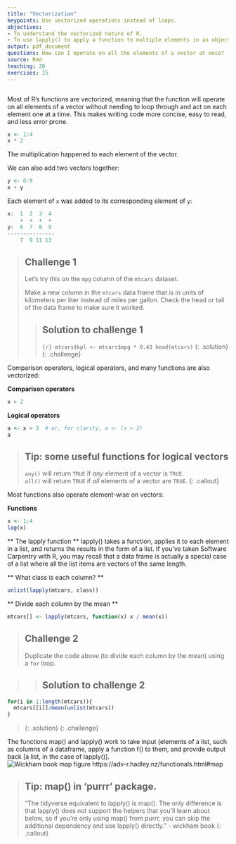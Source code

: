 ```yaml
---
title: "Vectorization"
keypoints: Use vectorized operations instead of loops.
objectives:
- To understand the vectorized nature of R.
- To use lapply() to apply a function to multiple elements in an object
output: pdf_document
questions: How can I operate on all the elements of a vector at once?
source: Rmd
teaching: 20
exercises: 15
---
```


```r

```

Most of R's functions are vectorized, meaning that the function will
operate on all elements of a vector without needing to loop through
and act on each element one at a time. This makes writing code more
concise, easy to read, and less error prone.


```r
x <- 1:4
x * 2
```

The multiplication happened to each element of the vector.

We can also add two vectors together:

```r
y <- 6:9
x + y
```

Each element of `x` was added to its corresponding element of `y`:

```r
x:  1  2  3  4
    +  +  +  +
y:  6  7  8  9
---------------
    7  9 11 13
```


> ## Challenge 1
>
> Let's try this on the `mpg` column of the `mtcars` dataset.
>
> Make a new column in the `mtcars` data frame that
> is in units of kilometers per liter instead of miles per gallon.
> Check the head or tail of the data frame to make sure
> it worked.
>
> > ## Solution to challenge 1
> > ```{r}
> > mtcars$kpl <- mtcars$mpg * 0.43
> > head(mtcars)
> > ```
> {: .solution}
{: .challenge}

Comparison operators, logical operators, and many functions are also
vectorized:


**Comparison operators**

```r
x > 2
```

**Logical operators**
```r
a <- x > 3  # or, for clarity, a <- (x > 3)
a
```

> ## Tip: some useful functions for logical vectors
>
> `any()` will return `TRUE` if *any* element of a vector is `TRUE`.  
> `all()` will return `TRUE` if *all* elements of a vector are `TRUE`.
{: .callout}

Most functions also operate element-wise on vectors:

**Functions**
```r
x <- 1:4
log(x)
```



** The lapply function **
lapply() takes a function, applies it to each element in a list, and returns the results in the form of a list.
If you've taken Software Carpentry with R, you may recall that a data frame is actually a special case of a list where all the list items are vectors of the same length.  

** What class is each column? **
```r
unlist(lapply(mtcars, class))
```

** Divide each column by the mean **
```r
mtcars[] <- lapply(mtcars, function(x) x / mean(x))
```


> ## Challenge 2
>
> Duplicate the code above (to divide each column by the mean) using a `for` loop.

> > ## Solution to challenge 2
> >
```r
for(i in 1:length(mtcars)){
  mtcars[[i]]/mean(unlist(mtcars))
}
```
> {: .solution}
{: .challenge}

The functions map() and lapply() work to take input (elements of a list, such as columns of a dataframe, apply a function f() to them, and provide output back [a list, in the case of lapply()].
![Wickham book map figure https://adv-r.hadley.nz/functionals.html#map](https://d33wubrfki0l68.cloudfront.net/f0494d020aa517ae7b1011cea4c4a9f21702df8b/2577b/diagrams/functionals/map.png)

> ## Tip: map() in 'purrr' package.
>
> "The tidyverse equivalent to lapply() is map(). The only difference is that 
> lapply() does not support the helpers that you'll learn about below, so if 
> you're only using map() from purrr, you can skip the additional dependency 
> and use lapply() directly." - wickham book
{: .callout}

